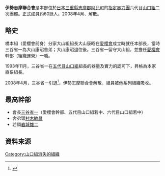 {{Japanese|japanese=伊勢志摩連合会|kana=いせしまれんごうかい|romaji=Ise-Shima Rengokai}}

'''伊勢志摩聯合會'''是本部位於[[日本|日本]][[三重縣|三重縣]][[志摩郡_(三重縣)|志摩郡]][[阿兒町|阿兒町]]的[[指定暴力團|指定暴力團]]六代目[[山口組|山口組]]二次團體。正式成員約60餘人。2008年4月、解散。

==略史==
橋本組（愛櫻會前身）分家大山組組長大山康昭在[[愛櫻會|愛櫻會]]成立時就任本部長，當時三谷省一為大山康昭舍弟；大山康昭退位後，三谷省一留守大山組，並擔任[[愛櫻會|愛櫻會]]幹部（組織運營）一職。

1993年11月，三谷省一在[[五代目山口組|五代目山口組]]組長的器量及實力的認可下，昇格為本家直系組長。

2008年4月，三谷省一引退<ref>{{Cite web |url=http://www.nihonjournal.jp/web/jituwa_200816/index.html |title=山口組４月定例会で野崎圓組長と三谷省一会長の引退を発表 週刊実話2008/4 |accessdate=2013-11-02 |archive-date=2013-11-05 |archive-url=https://web.archive.org/web/20131105060241/http://www.nihonjournal.jp/web/jituwa_200816/index.html |dead-url=no }}</ref>，伊勢志摩聯合會解散，組員被他系列組織吸收。

==最高幹部==
*會長[[三谷省一|三谷省一]]（愛櫻會幹部、五代目山口組若中、六代目山口組若中）
*舍弟頭[[村木敏昌|村木敏昌]]
*若頭[[岩城雄二|岩城雄二]]

== 資料來源 ==
{{reflist}}

{{六代目山口組}}
{{Japan-org-stub}}
{{DEFAULTSORT:Ise-Shima Rengokai}}
[[Category:山口組消失的組織|Category:山口組消失的組織]]